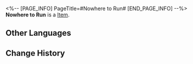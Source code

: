 <%-- [PAGE_INFO]
PageTitle=#Nowhere to Run#
[END_PAGE_INFO] --%>
{{Item Infobox
|id          = 21033
|image       = Item Nowhere to Run.png
|type        = 
|invCategory = Light Cone
|rarity      = 4
|effect      = Light Cone for the Path of {{Color|h|Destruction}}. The Light Cone ability is only effective for characters of this Path.
|description = This isn't the first time he's seen this man.<br />This man had become his own inseparable shadow.<br />No matter how many times he runs this man through with his spear, the man always comes back.
}}
{{Description|He can neither lose to this man, nor truly win.<br />Though he wants to run away, there is nowhere to run.}}
'''Nowhere to Run''' is a [[Item]].

==Other Languages==
{{Other Languages
|en   = Nowhere to Run
|zhs  = 无处可逃
|zht  = 無處可逃
|ja   = {{Rubi|逃|に}}げ{{Rubi|場|ば}}なし
|ko   = 도망칠 곳은 없다
|es   = Sin escapatoria
|fr   = Sans échappatoire
|ru   = Бежать некуда
|th   = Nowhere to Run
|vi   = Không Nơi Ẩn Náu
|de   = Nirgends zu fliehen
|id   = Nowhere to Run
|pt   = Sem Escapatória
}}

==Change History==
{{Change History|1.0}}